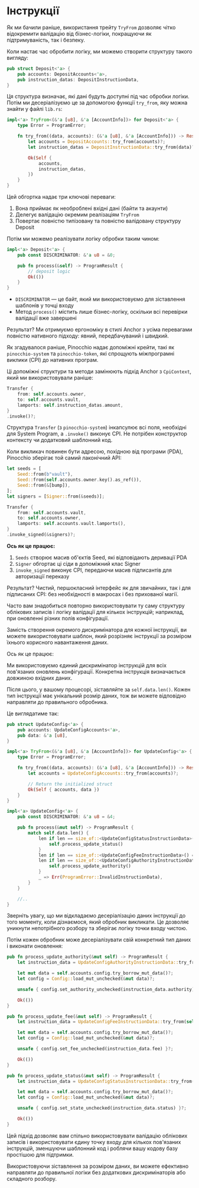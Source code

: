 
# Інструкції

Як ми бачили раніше, використання трейту `TryFrom` дозволяє чітко відокремити валідацію від бізнес-логіки, покращуючи як підтримуваність, так і безпеку.

<ArticleSection name="Instruction Structure" id="instruction-structure" level="h2" />

Коли настає час обробити логіку, ми можемо створити структуру такого вигляду: 

```rust
pub struct Deposit<'a> {
    pub accounts: DepositAccounts<'a>,
    pub instruction_datas: DepositInstructionData,
}
```

Ця структура визначає, які дані будуть доступні під час обробки логіки. Потім ми десеріалізуємо це за допомогою функції `try_from`, яку можна знайти у файлі `lib.rs`:

```rust
impl<'a> TryFrom<(&'a [u8], &'a [AccountInfo])> for Deposit<'a> {
    type Error = ProgramError;

    fn try_from((data, accounts): (&'a [u8], &'a [AccountInfo])) -> Result<Self, Self::Error> {
        let accounts = DepositAccounts::try_from(accounts)?;
        let instruction_datas = DepositInstructionData::try_from(data)?;

        Ok(Self {
            accounts,
            instruction_datas,
        })
    }
}
```

Цей обгортка надає три ключові переваги:
1. Вона приймає як необроблені вхідні дані (байти та акаунти)
2. Делегує валідацію окремим реалізаціям `TryFrom`
3. Повертає повністю типізовану та повністю валідовану структуру Deposit

Потім ми можемо реалізувати логіку обробки таким чином:

```rust
impl<'a> Deposit<'a> {
    pub const DISCRIMINATOR: &'a u8 = &0;

    pub fn process(&self) -> ProgramResult {
        // deposit logic
        Ok(())
    }
}
```

- `DISCRIMINATOR` — це байт, який ми використовуємо для зіставлення шаблонів у точці входу
- Метод `process()` містить лише бізнес-логіку, оскільки всі перевірки валідації вже завершені

Результат? Ми отримуємо ергономіку в стилі Anchor з усіма перевагами повністю нативного підходу: явний, передбачуваний і швидкий.

<ArticleSection name="Cross Program Invocation" id="cross-program-invocation" level="h2" />

Як згадувалося раніше, Pinocchio надає допоміжні крейти, такі як `pinocchio-system` та `pinocchio-token`, які спрощують міжпрограмні виклики (CPI) до нативних програм. 

Ці допоміжні структури та методи замінюють підхід Anchor з `CpiContext`, який ми використовували раніше:

```rust
Transfer {
    from: self.accounts.owner,
    to: self.accounts.vault,
    lamports: self.instruction_datas.amount,
}
.invoke()?;
```

Структура `Transfer` (з `pinocchio-system`) інкапсулює всі поля, необхідні для System Program, а `.invoke()` виконує CPI. Не потрібен конструктор контексту чи додатковий шаблонний код.

Коли викликач повинен бути адресою, похідною від програми (PDA), Pinocchio зберігає той самий лаконічний API:

```rust
let seeds = [
    Seed::from(b"vault"),
    Seed::from(self.accounts.owner.key().as_ref()),
    Seed::from(&[bump]),
];
let signers = [Signer::from(&seeds)];

Transfer {
    from: self.accounts.vault,
    to: self.accounts.owner,
    lamports: self.accounts.vault.lamports(),
}
.invoke_signed(&signers)?;
```

**Ось як це працює:**
1. `Seeds` створює масив об'єктів Seed, які відповідають деривації PDA
2. `Signer` обгортає ці сіди в допоміжний клас Signer
3. `invoke_signed` виконує CPI, передаючи масив підписантів для авторизації переказу

Результат? Чистий, першокласний інтерфейс як для звичайних, так і для підписаних CPI: без необхідності в макросах і без прихованої магії.

<ArticleSection name="Multiple Instruction Structure" id="multiple-instruction-structure" level="h2" />

Часто вам знадобиться повторно використовувати ту саму структуру облікових записів і логіку валідації для кількох інструкцій; наприклад, при оновленні різних полів конфігурації.

Замість створення окремого дискримінатора для кожної інструкції, ви можете використовувати шаблон, який розрізняє інструкції за розміром їхнього корисного навантаження даних.

Ось як це працює:

Ми використовуємо єдиний дискримінатор інструкцій для всіх пов'язаних оновлень конфігурації. Конкретна інструкція визначається довжиною вхідних даних.

Після цього, у вашому процесорі, зіставляйте за `self.data.len()`. Кожен тип інструкції має унікальний розмір даних, тож ви можете відповідно направляти до правильного обробника.

Це виглядатиме так:

```rust
pub struct UpdateConfig<'a> {
    pub accounts: UpdateConfigAccounts<'a>,
    pub data: &'a [u8],
}

impl<'a> TryFrom<(&'a [u8], &'a [AccountInfo])> for UpdateConfig<'a> {
    type Error = ProgramError;

    fn try_from((data, accounts): (&'a [u8], &'a [AccountInfo])) -> Result<Self, Self::Error> {
        let accounts = UpdateConfigAccounts::try_from(accounts)?;

        // Return the initialized struct
        Ok(Self { accounts, data })
    }
}

impl<'a> UpdateConfig<'a> {
    pub const DISCRIMINATOR: &'a u8 = &4;

    pub fn process(&mut self) -> ProgramResult {
        match self.data.len() {
            len if len == size_of::<UpdateConfigStatusInstructionData>() => {
                self.process_update_status()
            }
            len if len == size_of::<UpdateConfigFeeInstructionData>() => self.process_update_fee(),
            len if len == size_of::<UpdateConfigAuthorityInstructionData>() => {
                self.process_update_authority()
            }
            _ => Err(ProgramError::InvalidInstructionData),
        }
    }

    //..
}
```

Зверніть увагу, що ми відкладаємо десеріалізацію даних інструкції до того моменту, коли дізнаємося, який обробник викликати. Це дозволяє уникнути непотрібного розбору та зберігає логіку точки входу чистою.

Потім кожен обробник може десеріалізувати свій конкретний тип даних і виконати оновлення:

```rust
pub fn process_update_authority(&mut self) -> ProgramResult {
    let instruction_data = UpdateConfigAuthorityInstructionData::try_from(self.data)?;

    let mut data = self.accounts.config.try_borrow_mut_data()?;
    let config = Config::load_mut_unchecked(&mut data)?;

    unsafe { config.set_authority_unchecked(instruction_data.authority) }?;

    Ok(())
}

pub fn process_update_fee(&mut self) -> ProgramResult {
    let instruction_data = UpdateConfigFeeInstructionData::try_from(self.data)?;

    let mut data = self.accounts.config.try_borrow_mut_data()?;
    let config = Config::load_mut_unchecked(&mut data)?;

    unsafe { config.set_fee_unchecked(instruction_data.fee) }?;

    Ok(())
}

pub fn process_update_status(&mut self) -> ProgramResult {
    let instruction_data = UpdateConfigStatusInstructionData::try_from(self.data)?;

    let mut data = self.accounts.config.try_borrow_mut_data()?;
    let config = Config::load_mut_unchecked(&mut data)?;

    unsafe { config.set_state_unchecked(instruction_data.status) }?;

    Ok(())
}
```

Цей підхід дозволяє вам спільно використовувати валідацію облікових записів і використовувати єдину точку входу для кількох пов'язаних інструкцій, зменшуючи шаблонний код і роблячи вашу кодову базу простішою для підтримки.

Використовуючи зіставлення за розміром даних, ви можете ефективно направляти до правильної логіки без додаткових дискримінаторів або складного розбору.
